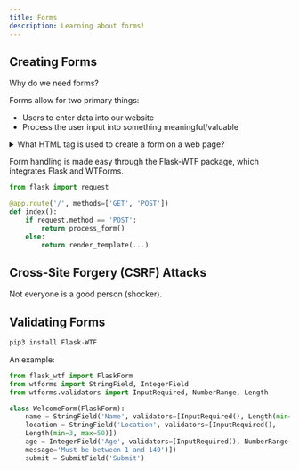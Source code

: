 ```yaml
---
title: Forms
description: Learning about forms!
---
```






## Creating Forms

Why do we need forms? 



Forms allow for two primary things: 
* Users to enter data into our website
* Process the user input into something meaningful/valuable

<details>
  <summary>What HTML tag is used to create a form on a web page?</summary>
  <p> the \<form> tag </p>
</details>



Form handling is made easy through the Flask-WTF package, which integrates Flask and WTForms. 



```python
from flask import request

@app.route('/', methods=['GET', 'POST'])
def index():
    if request.method == 'POST':
        return process_form()
    else:
        return render_template(...)
```


## Cross-Site Forgery (CSRF) Attacks


Not everyone is a good person (shocker). 



## Validating Forms


```python
pip3 install Flask-WTF
```


An example: 



```python
from flask_wtf import FlaskForm
from wtforms import StringField, IntegerField
from wtforms.validators import InputRequired, NumberRange, Length

class WelcomeForm(FlaskForm):
    name = StringField('Name', validators=[InputRequired(), Length(min=4, max=30)])
    location = StringField('Location', validators=[InputRequired(),
    Length(min=3, max=50)])
    age = IntegerField('Age', validators=[InputRequired(), NumberRange(min=1, max=140,
    message='Must be between 1 and 140')])
    submit = SubmitField('Submit')
```